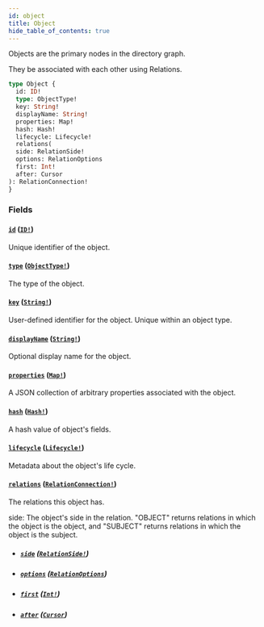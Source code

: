 ```yaml
---
id: object
title: Object
hide_table_of_contents: true
---
```



Objects are the primary nodes in the directory graph.

They be associated with each other using Relations.

```graphql
type Object {
  id: ID!
  type: ObjectType!
  key: String!
  displayName: String!
  properties: Map!
  hash: Hash!
  lifecycle: Lifecycle!
  relations(
  side: RelationSide!
  options: RelationOptions
  first: Int!
  after: Cursor
): RelationConnection!
}
```


### Fields

#### [`id`](#) ([`ID!`](/docs/directory-api-reference/schema/common/scalars/id))

Unique identifier of the object.


#### [`type`](#) ([`ObjectType!`](/docs/directory-api-reference/schema/object-types/objects/object-type))

The type of the object.


#### [`key`](#) ([`String!`](/docs/directory-api-reference/schema/common/scalars/string))

User-defined identifier for the object. Unique within an object type.


#### [`displayName`](#) ([`String!`](/docs/directory-api-reference/schema/common/scalars/string))

Optional display name for the object.


#### [`properties`](#) ([`Map!`](/docs/directory-api-reference/schema/common/scalars/map))

A JSON collection of arbitrary properties associated with the object.


#### [`hash`](#) ([`Hash!`](/docs/directory-api-reference/schema/common/scalars/hash))

A hash value of object's fields.


#### [`lifecycle`](#) ([`Lifecycle!`](/docs/directory-api-reference/schema/common/objects/lifecycle))

Metadata about the object's life cycle.


#### [`relations`](#) ([`RelationConnection!`](/docs/directory-api-reference/schema/relations/objects/relation-connection))

The relations this object has.

side: The object's side in the relation. "OBJECT" returns relations in which the object is the object, and
"SUBJECT" returns relations in which the object is the subject.
- ##### [`side`](#) ([`RelationSide!`](/docs/directory-api-reference/schema/objects/enums/relation-side))




- ##### [`options`](#) ([`RelationOptions`](/docs/directory-api-reference/schema/objects/inputs/relation-options))




- ##### [`first`](#) ([`Int!`](/docs/directory-api-reference/schema/common/scalars/int))




- ##### [`after`](#) ([`Cursor`](/docs/directory-api-reference/schema/common/scalars/cursor))






